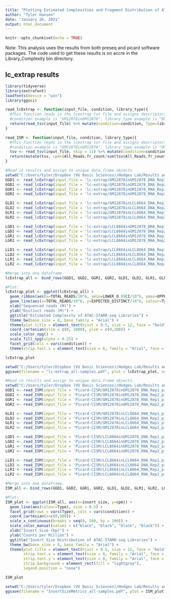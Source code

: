 ```yaml
---
title: "Plotting Estimated Complexities and Fragment Distribution of ATAC-STARR Sequencing Data"
author: "Tyler Hansen"
date: "January 26, 2021"
output: html_document
---
```


```r
knitr::opts_chunk$set(echo = TRUE)
```

Note: This analysis uses the results from both preseq and picard software packages. The code used to get these results is on accre in the Library_Complexity bin directory. 

## lc_extrap results
```r
library(tidyverse)
library(extrafont)
loadfonts(device = "win")
library(ggsci)
```

```r
read_lcExtrap <- function(input_file, condition, library_type){
  #This function reads in the lcextrap txt file and assigns descriptors of the data to new columns for use in plotting. 
  #condition example is "GM12878inGM12878", library_type example is "DNA_Rep1"
  return(read_tsv(input_file) %>% mutate(condition=condition, Type=library_type))
}

read_ISM <- function(input_file, condition, library_type){
  #This function reads in the lcextrap txt file and assigns descriptors of the data to new columns for use in plotting. 
  #condition example is "GM12878inGM12878", library_type example is "DNA_Rep1"
  tsv <- read_tsv(input_file, skip = 11) %>% mutate(condition=condition, Type=library_type)
  return(mutate(tsv, cpm=(All_Reads.fr_count/sum(tsv$All_Reads.fr_count))*1e6))
}
```

```r
#Read in results and assign to unique data.frame objects. 
setwd("C:/Users/tyler/Dropbox (VU Basic Sciences)/Hodges Lab/Results and Data/Bioinformatics/ATAC-STARR_analysis/3_Accre_Local/ATAC-STARR/results/Library_Complexity")
GGD1 <- read_lcExtrap(input_file = 'lc-extrap/GM12878inGM12878_DNA_Rep1_lc-extrap-results.txt', condition = "GM12878inGM12878", library_type = "DNA Rep1")
GGD2 <- read_lcExtrap(input_file = 'lc-extrap/GM12878inGM12878_DNA_Rep2_lc-extrap-results.txt', condition = "GM12878inGM12878", library_type = "DNA Rep2")
GGR1 <- read_lcExtrap(input_file = 'lc-extrap/GM12878inGM12878_RNA_Rep1_lc-extrap-results.txt', condition = "GM12878inGM12878", library_type = "RNA Rep1")
GGR2 <- read_lcExtrap(input_file = 'lc-extrap/GM12878inGM12878_RNA_Rep2_lc-extrap-results.txt', condition = "GM12878inGM12878", library_type = "RNA Rep2")

GLD1 <- read_lcExtrap(input_file = 'lc-extrap/GM12878inLCL8664_DNA_Rep1_lc-extrap-results.txt', condition = "GM12878inLCL8664", library_type = "DNA Rep1")
GLD2 <- read_lcExtrap(input_file = 'lc-extrap/GM12878inLCL8664_DNA_Rep2_lc-extrap-results.txt', condition = "GM12878inLCL8664", library_type = "DNA Rep2")
GLR1 <- read_lcExtrap(input_file = 'lc-extrap/GM12878inLCL8664_RNA_Rep1_lc-extrap-results.txt', condition = "GM12878inLCL8664", library_type = "RNA Rep1")
GLR2 <- read_lcExtrap(input_file = 'lc-extrap/GM12878inLCL8664_RNA_Rep2_lc-extrap-results.txt', condition = "GM12878inLCL8664", library_type = "RNA Rep2")

LGD1 <- read_lcExtrap(input_file = 'lc-extrap/LCL8664inGM12878_DNA_Rep1_lc-extrap-results.txt', condition = "LCL8664inGM12878", library_type = "DNA Rep1")
LGD2 <- read_lcExtrap(input_file = 'lc-extrap/LCL8664inGM12878_DNA_Rep2_lc-extrap-results.txt', condition = "LCL8664inGM12878", library_type = "DNA Rep2")
LGR1 <- read_lcExtrap(input_file = 'lc-extrap/LCL8664inGM12878_RNA_Rep1_lc-extrap-results.txt', condition = "LCL8664inGM12878", library_type = "RNA Rep1")
LGR2 <- read_lcExtrap(input_file = 'lc-extrap/LCL8664inGM12878_RNA_Rep2_lc-extrap-results.txt', condition = "LCL8664inGM12878", library_type = "RNA Rep2")

LLD1 <- read_lcExtrap(input_file = 'lc-extrap/LCL8664inLCL8664_DNA_Rep1_lc-extrap-results.txt', condition = "LCL8664inLCL8664", library_type = "DNA Rep1")
LLD2 <- read_lcExtrap(input_file = 'lc-extrap/LCL8664inLCL8664_DNA_Rep2_lc-extrap-results.txt', condition = "LCL8664inLCL8664", library_type = "DNA Rep2")
LLR1 <- read_lcExtrap(input_file = 'lc-extrap/LCL8664inLCL8664_RNA_Rep1_lc-extrap-results.txt', condition = "LCL8664inLCL8664", library_type = "RNA Rep1")
LLR2 <- read_lcExtrap(input_file = 'lc-extrap/LCL8664inLCL8664_RNA_Rep2_lc-extrap-results.txt', condition = "LCL8664inLCL8664", library_type = "RNA Rep2")

#Merge into one dataframe. 
lcExtrap_all <- bind_rows(GGD1, GGD2, GGR1, GGR2, GLD1, GLD2, GLR1, GLR2, LGD1, LGD2, LGR1, LGR2, LLD1, LLD2, LLR1, LLR2)

#Plot:
lcExtrap_plot <- ggplot(lcExtrap_all) + 
  geom_ribbon(aes(x=TOTAL_READS/10^6, ymin=LOWER_0.95CI/10^6, ymax=UPPER_0.95CI/10^6, fill=Type)) +
  geom_line(aes(x=TOTAL_READS/10^6, y=EXPECTED_DISTINCT/10^6, colour=Type), size=1, linetype="dashed") +
  xlab("Sequenced reads (M)") + 
  ylab("Distinct reads (M)") +
  ggtitle("Estimated Complexity of ATAC-STARR-seq Libraries") +
  theme_bw(base_size = 8, base_family = "Arial") +
  theme(plot.title = element_text(hjust = 0.5, size = 12, face = "bold")) +
  coord_cartesian(xlim = c(0, 1000), ylim = c(0,100)) +
  scale_color_npg() +
  scale_fill_npg(alpha = 0.25) +
  facet_grid(cols = vars(condition)) +
  theme(strip.text.x = element_text(size = 8, family = "Arial", face = "italic", color = "black"), strip.background = element_rect(fill = "lightsteelblue"))

lcExtrap_plot

setwd("C:/Users/tyler/Dropbox (VU Basic Sciences)/Hodges Lab/Results and Data/Bioinformatics/ATAC-STARR_analysis/3_Accre_Local/ATAC-STARR/results/Library_Complexity")
ggsave(filename = "lc-extrap_all-samples.pdf", plot = lcExtrap_plot, units = "in", width = 8, height = 4, device = cairo_pdf)
```

```r
#Read in results and assign to unique data.frame objects. 
setwd("C:/Users/tyler/Dropbox (VU Basic Sciences)/Hodges Lab/Results and Data/Bioinformatics/ATAC-STARR_analysis/3_Accre_Local/ATAC-STARR/results/Library_Complexity")
GGD1 <- read_ISM(input_file = 'Picard-CISM/GM12878inGM12878_DNA_Rep1_picard-CISM.txt', condition = "GM12878inGM12878", library_type = "DNA Rep1")
GGD2 <- read_ISM(input_file = 'Picard-CISM/GM12878inGM12878_DNA_Rep2_picard-CISM.txt', condition = "GM12878inGM12878", library_type = "DNA Rep2")
GGR1 <- read_ISM(input_file = 'Picard-CISM/GM12878inGM12878_RNA_Rep1_picard-CISM.txt', condition = "GM12878inGM12878", library_type = "RNA Rep1")
GGR2 <- read_ISM(input_file = 'Picard-CISM/GM12878inGM12878_RNA_Rep2_picard-CISM.txt', condition = "GM12878inGM12878", library_type = "RNA Rep2")

GLD1 <- read_ISM(input_file = 'Picard-CISM/GM12878inLCL8664_DNA_Rep1_picard-CISM.txt', condition = "GM12878inLCL8664", library_type = "DNA Rep1")
GLD2 <- read_ISM(input_file = 'Picard-CISM/GM12878inLCL8664_DNA_Rep2_picard-CISM.txt', condition = "GM12878inLCL8664", library_type = "DNA Rep2")
GLR1 <- read_ISM(input_file = 'Picard-CISM/GM12878inLCL8664_RNA_Rep1_picard-CISM.txt', condition = "GM12878inLCL8664", library_type = "RNA Rep1")
GLR2 <- read_ISM(input_file = 'Picard-CISM/GM12878inLCL8664_RNA_Rep2_picard-CISM.txt', condition = "GM12878inLCL8664", library_type = "RNA Rep2")

LGD1 <- read_ISM(input_file = 'Picard-CISM/LCL8664inGM12878_DNA_Rep1_picard-CISM.txt', condition = "LCL8664inGM12878", library_type = "DNA Rep1")
LGD2 <- read_ISM(input_file = 'Picard-CISM/LCL8664inGM12878_DNA_Rep2_picard-CISM.txt', condition = "LCL8664inGM12878", library_type = "DNA Rep2")
LGR1 <- read_ISM(input_file = 'Picard-CISM/LCL8664inGM12878_RNA_Rep1_picard-CISM.txt', condition = "LCL8664inGM12878", library_type = "RNA Rep1")
LGR2 <- read_ISM(input_file = 'Picard-CISM/LCL8664inGM12878_RNA_Rep2_picard-CISM.txt', condition = "LCL8664inGM12878", library_type = "RNA Rep2")

LLD1 <- read_ISM(input_file = 'Picard-CISM/LCL8664inLCL8664_DNA_Rep1_picard-CISM.txt', condition = "LCL8664inLCL8664", library_type = "DNA Rep1")
LLD2 <- read_ISM(input_file = 'Picard-CISM/LCL8664inLCL8664_DNA_Rep2_picard-CISM.txt', condition = "LCL8664inLCL8664", library_type = "DNA Rep2")
LLR1 <- read_ISM(input_file = 'Picard-CISM/LCL8664inLCL8664_RNA_Rep1_picard-CISM.txt', condition = "LCL8664inLCL8664", library_type = "RNA Rep1")
LLR2 <- read_ISM(input_file = 'Picard-CISM/LCL8664inLCL8664_RNA_Rep2_picard-CISM.txt', condition = "LCL8664inLCL8664", library_type = "RNA Rep2")

#Merge into one dataframe. 
ISM_all <- bind_rows(GGD1, GGD2, GGR1, GGR2, GLD1, GLD2, GLR1, GLR2, LGD1, LGD2, LGR1, LGR2, LLD1, LLD2, LLR1, LLR2)

#Plot:
ISM_plot <- ggplot(ISM_all, aes(x=insert_size, y=cpm)) +
  geom_line(aes(colour=Type), size = 0.5) +
  facet_grid(rows = vars(Type), cols = vars(condition)) +
  coord_cartesian(x=c(0,500)) +
  scale_x_continuous(breaks = seq(0, 500, by = 100)) +
  scale_color_manual(values = c("black", "black", "black", "black")) +
  xlab("Insert Size (bp)") + 
  ylab("Counts per Million") +
  ggtitle("Insert Size Distribution of ATAC-STARR-seq Libraries") +
  theme_bw(base_size = 8, base_family = "Arial") +
  theme(plot.title = element_text(hjust = 0.5, size = 12, face = "bold"), 
        strip.text.x = element_text(size = 8, family = "Arial", face = "italic", color = "black"),
        strip.text.y = element_text(size = 8, family = "Arial", face = "plain", color = "black"),
        strip.background = element_rect(fill = "lightgray"), 
        legend.position = "none")

ISM_plot

setwd("C:/Users/tyler/Dropbox (VU Basic Sciences)/Hodges Lab/Results and Data/Bioinformatics/ATAC-STARR_analysis/3_Accre_Local/ATAC-STARR/results/Library_Complexity")
ggsave(filename = "InsertSizeMetrics_all-samples.pdf", plot = ISM_plot, units = "in", width = 7, height = 4.8, device = cairo_pdf)
```
